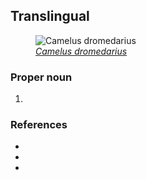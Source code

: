 ==Translingual==
[[File:07. Camel Profile, near Silverton, NSW, 07.07.2007.jpg|thumb|''[[Camelus dromedarius]]'']]

===Proper noun===
{{taxoninfl|i=1|g=m|head=[[Camelus]] {{epinew|dromedarius||la}}}}

# {{taxon|species|family|Camelidae|the [[dromedary]], a [[camel]] native to northern Africa and western Asia, the best-known member of the camel family}}

===References===
* {{pedia|i=1}}
* {{specieslite|i=1}}
* {{comcatlite|i=1}}